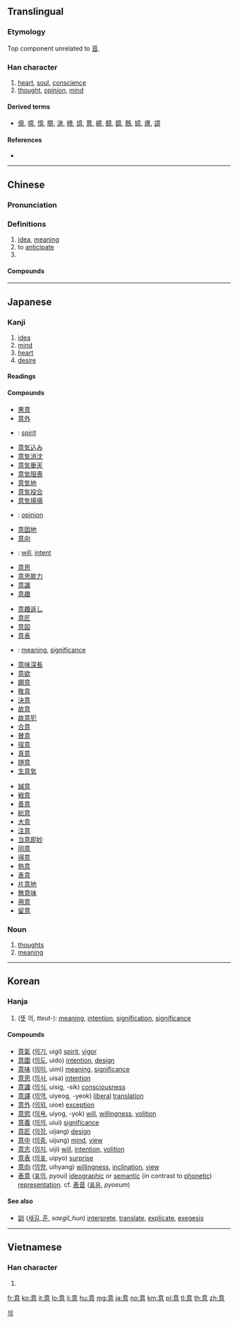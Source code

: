 ==Translingual==

===Etymology===
{{Han compound|音|心|t2=heart|ls=ic}}

Top component unrelated to [[音]].

===Han character===
{{Han char|rn=61|rad=心|as=09|sn=13|four=00336|canj=YTAP|ids=⿱音心}}

# [[heart]], [[soul]], [[conscience]]
# [[thought]], [[opinion]], [[mind]]

====Derived terms====
* [[億]], [[噫]], [[憶]], [[臆]], [[澺]], [[檍]], [[燱]], [[薏]], [[繶]], [[醷]], [[鐿]], [[鷾]], [[嬑]], [[癔]], [[譩]]

====References====
* {{Han ref|kx=0394.220|dkj=10921|dj=0730.280|hdz=42323.030|uh=610F|ud=24847|bh=B74E|bd=46926}}

----

==Chinese==
{{zh-forms}}

===Pronunciation===
{{zh-pron
|m=yì
|c=ji3
|h=pfs=yi
|mn=ì
|mc=y
|oc=y
|ma=
|cat=n,v
}}

===Definitions===
{{zh-hanzi}}

# [[idea]], [[meaning]]
# to [[anticipate]]
# {{zh-abbrev|意大利|[[Italy]]; [[Italian]]}}

====Compounds====
{{der3
|{{zh-l|意表}}
|{{zh-l|意大利}}
|{{zh-l|意會}}
|{{zh-l|意見}}
|{{zh-l|意匠}}
|{{zh-l|意境}}
|{{zh-l|意料}}
|{{zh-l|意馬心猿}}
|{{zh-l|意念}}
|{{zh-l|意氣}}
|{{zh-l|意氣風發}}
|{{zh-l|意氣用事}}
|{{zh-l|意趣}}
|{{zh-l|意識}}
|{{zh-l|意識流}}
|{{zh-l|意識形態}}
|{{zh-l|意思}}
|{{zh-l|意圖}}
|{{zh-l|意外}}
|{{zh-l|意味}}
|{{zh-l|意味著/意味着}}
|{{zh-l|意下}}
|{{zh-l|意想}}
|{{zh-l|意向}}
|{{zh-l|意向書}}
|{{zh-l|意象}}
|{{zh-l|意興}}
|{{zh-l|意義}}
|{{zh-l|意譯}}
|{{zh-l|意欲}}
|{{zh-l|意願}}
|{{zh-l|意蘊}}
|{{zh-l|意在言外}}
|{{zh-l|意旨}}
|{{zh-l|意志}}
|{{zh-l|意中人}}
|{{zh-l|如意}}
}}

----

==Japanese==

===Kanji===
{{ja-kanji|grade=3|rs=心09}}

# [[idea]]
# [[mind]]
# [[heart]]
# [[desire]]

====Readings====
{{ja-readings
|goon=[[い]] (i)
|kanon=[[い]] (i)
|kun={{qualifier|rare}} [[こころ]] (kokoro) {{non-joyo-reading}}
}}

====Compounds====
{{der-top|Compounds}}
* [[悪意]]
* [[意外]]
* {{ja-r|意気|いき}}: [[spirit]]
* [[意気込み]]
* [[意気消沈]]
* [[意気衝天]]
* [[意気阻喪]]
* [[意気地]]
* [[意気投合]]
* [[意気揚揚]]
* {{ja-r|意見|いけん}}: [[opinion]]
* [[意固地]]
* [[意向]]
* {{ja-r|意志|いし}}: [[will]], [[intent]]
* [[意思]]
* [[意思能力]]
* [[意識]]
* [[意趣]]
{{der-mid3}}
* [[意趣返し]]
* [[意匠]]
* [[意図]]
* [[意表]]
* {{ja-r|意味|いみ}}: [[meaning]], [[significance]]
* [[意味深長]]
* [[意欲]]
* [[願意]]
* [[敬意]]
* [[決意]]
* [[故意]]
* [[故意犯]]
* [[合意]]
* [[賛意]]
* [[宿意]]
* [[真意]]
* [[随意]]
* [[生意気]]
{{der-mid3}}
* [[誠意]]
* [[戦意]]
* [[善意]]
* [[総意]]
* [[大意]]
* [[注意]]
* [[当意即妙]]
* [[同意]]
* [[得意]]
* [[熱意]]
* [[表意]]
* [[片意地]]
* [[無意味]]
* [[用意]]
* [[留意]]
{{der-bottom}}

===Noun===
{{ja-noun|い}}

# [[thought]]s
# [[meaning]]

----

==Korean==

===Hanja===
{{ko-hanja|hangeul=의|eumhun=|rv=ui|mr=ŭi|y=uy}}

# ([[뜻]] 의, ''tteut-''): [[meaning]], [[intention]], [[signification]], [[significance]]

====Compounds====
* [[意氣]] ([[의기]], uigi) [[spirit]], [[vigor]]
* [[意圖]] ([[의도]], uido) [[intention]], [[design]]
* [[意味]] ([[의미]], uimi) [[meaning]], [[significance]]
* [[意思]] ([[의사]], uisa) [[intention]]
* [[意識]] ([[의식]], uisig, -sik) [[consciousness]]
* [[意譯]] ([[의역]], uiyeog, -yeok) [[liberal]] [[translation]]
* [[意外]] ([[의외]], uioe) [[exception]]
* [[意慾]] ([[의욕]], uiyog, -yok) [[will]], [[willing]]ness, [[volition]]
* [[意義]] ([[의의]], uiui) [[significance]]
* [[意匠]] ([[의장]], uijang) [[design]]
* [[意中]] ([[의중]], uijung) [[mind]], [[view]]
* [[意志]] ([[의지]], uiji) [[will]], [[intention]], [[volition]]
* [[意表]] ([[의표]], uipyo) [[surprise]]
* [[意向]] ([[의향]], uihyang) [[willing]]ness, [[inclination]], [[view]]
* [[表意]] ([[표의]], pyoui) [[ideographic]] or [[semantic]] (in contrast to [[phonetic]]) [[representation]]. cf. [[表音]] ([[표음]], ''pyoeum'')

====See also====
* [[訓]] ([[새기다|새길]]_[[훈]], ''saegil_hun'') [[interprete]], [[translate]], [[explicate]], [[exegesis]]

[[Category:Hanja readings|의]]

----

==Vietnamese==

===Han character===
{{vi-hantu|[[ý]], [[ấy]], [[ới]], [[áy]], [[ư]], [[ơi]]|rs=心09}}

# {{defn|lang=vi|sort=心09}}

[[fr:意]]
[[ko:意]]
[[it:意]]
[[lo:意]]
[[li:意]]
[[hu:意]]
[[mg:意]]
[[ja:意]]
[[no:意]]
[[km:意]]
[[pl:意]]
[[tl:意]]
[[th:意]]
[[zh:意]]